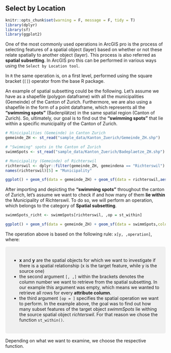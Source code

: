 ## Select by Location

```r
knitr::opts_chunk$set(warning = F, message = F, tidy = T)
library(dplyr)
library(sf)
library(ggplot2)
```
One of the most commonly used operations in ArcGIS pro is the process of selecting features of a spatial object (layer) based on whether or not these relate spatially to another object (layer). This process is also referred as __spatial subsetting__. In ArcGIS pro this can be performed in various ways using the `Select by Location tool`. 

In `R` the same operation is, on a first level, performed using the square bracket (`[]`) operator from the base R package.

An example of spatial subsetting could be the following. Let's assume we have as a shapefile (polygon dataframe) with all the municipalities (Gemeinde) of the Canton of Zurich. Furthermore, we are also using a shapefile in the form of a point dataframe, which represents all the __"swimming spots"__ (Badenplätze) in the same spatial region (Canton of Zurich). So, ultimately, our goal is to find out the __"swimming spots"__ that lie within a specific municipality of the Canton of Zurich. 


```r

# Minicipalities (Gemeinde) in Canton Zurich
gemeinde_ZH <- st_read("sample_data/Kanton_Zuerich/Gemeinde_ZH.shp")

# "Swimming" spots in the Canton of Zurich
swimmSpots <- st_read("sample_data/Kanton_Zuerich/Badeplaetze_ZH.shp")
```

```r
# Municipality (Gemeinde) of Richterswil 
richterswil <- dplyr::filter(gemeinde_ZH, gemeindena == "Richterswil")
names(richterswil)[5] = "Municipality"

ggplot() + geom_sf(data = gemeinde_ZH) + geom_sf(data = richterswil,aes(fill = Municipality)) + geom_sf(data = swimmSpots,color = "blue") + ggtitle("Swimming spots in the Canton of Zurich") + theme_minimal()
```

After importing and depicting the __"swimming spots"__ throughout the canton of Zurich, let's assume we want to check if and how many of them __lie within__ the Municipality of Richterswil. To do so, we will perform an operation, which belongs to the category of __Spatial subsetting__.

```r
swimmSpots_richt <- swimmSpots[richterswil, ,op = st_within]
```

```r
ggplot() + geom_sf(data = gemeinde_ZH) + geom_sf(data = swimmSpots,color = "blue") + geom_sf(data = richterswil, fill = "white") + geom_sf(data = swimmSpots_richt, color = "red") + ggtitle("Swimming spots in the Canton of Zurich") + theme_minimal() 
```

The operation above is based on the following rule: `x[y, ,operation]`, where:  

<style>

div.note { background-color:#f0f0f0; border-radius: 5px; padding: 20px;}
</style>
<div class = "note">

-  __x__ and __y__ are the spatial objects for which we want to investigate if there is a spatial relationship (x is the target feature, while y is the source one)  
-  the second argument `[, ,]` within the brackets denotes the column number we want to retrieve from the spatial subsetting. In our example this argument was empty, which means we wanted to retrieve all rows for every __attribute column__.  
-  the third argument `[op = ]` specifies the spatial operation we want to perform. In the example above, the goal was to find out how many subset features of the target object _swimmSpots_ lie withing the source spatial object _richterswil_. For that reason we chose the function `st_within()`.

</div>

Depending on what we want to examine, we choose the respective function.

